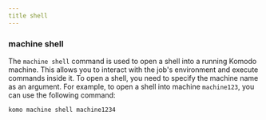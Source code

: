 ```yaml
---
title shell
---
```

### machine shell
The `machine shell` command is used to open a shell into a running Komodo machine. This allows you to interact with the job's environment and execute commands inside it. To open a shell, you need to specify the machine name as an argument. For example, to open a shell into machine `machine123`, you can use the following command:

```
komo machine shell machine1234
```